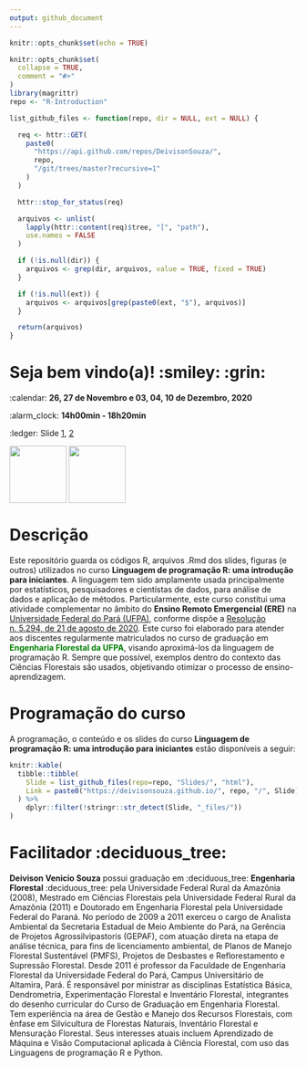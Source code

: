 ```yaml
---
output: github_document
---
```


```r
knitr::opts_chunk$set(echo = TRUE)
```

<!-- README.md is generated from README.Rmd. Please edit that file -->

```r
knitr::opts_chunk$set(
  collapse = TRUE,
  comment = "#>"
)
library(magrittr)
repo <- "R-Introduction"
```

<!-- Emprestei a função list_github_files() da Curso-R (https://github.com/curso-r). Na verdade a ideia por trás desse readme emprestei da Curso-R. Achei excelente!-->

```r
list_github_files <- function(repo, dir = NULL, ext = NULL) {

  req <- httr::GET(
    paste0(
      "https://api.github.com/repos/DeivisonSouza/",
      repo,
      "/git/trees/master?recursive=1"
    )
  )

  httr::stop_for_status(req)

  arquivos <- unlist(
    lapply(httr::content(req)$tree, "[", "path"),
    use.names = FALSE
  )

  if (!is.null(dir)) {
    arquivos <- grep(dir, arquivos, value = TRUE, fixed = TRUE)
  }

  if (!is.null(ext)) {
    arquivos <- arquivos[grep(paste0(ext, "$"), arquivos)]
  }

  return(arquivos)
}
```

# Seja bem vindo(a)! :smiley: :grin:

:calendar: **26, 27 de Novembro e 03, 04, 10 de Dezembro, 2020**

:alarm_clock: **14h00min - 18h20min**

:ledger: Slide [1](https://deivisonsouza.github.io/R-Introduction/Slides/01-Introduction.html),
[2](https://deivisonsouza.github.io/R-Introduction/Slides/02-Objects.html)

<div>
  <img src="Slides/fig/ufpa.png" width="100" align="middle" class="center">
  <img src="Slides/fig/floresta.png" width="100" align="middle" class="center">
<div>

# Descrição

Este repositório guarda os códigos R, arquivos .Rmd dos slides, figuras (e outros) utilizados no curso **Linguagem de programação R: uma introdução para iniciantes**. A linguagem tem sido amplamente usada principalmente por estatísticos, pesquisadores e cientístas de dados, para análise de dados e aplicação de métodos. Particularmente, este curso constitui uma atividade complementar no âmbito do **Ensino Remoto Emergencial (ERE)** na [Universidade Federal do Pará (UFPA)](https://portal.ufpa.br/index.php), conforme dispõe a [Resolução  n. 5.294, de 21 de agosto de 2020](http://sege.ufpa.br/boletim_interno/downloads/resolucoes/consepe/2020/Resolucao_5294_2020_CONSEPE.pdf). Este curso foi elaborado para atender aos discentes regularmente matriculados no curso de graduação em <bdi style="font-weight:bold;color:green;">Engenharia Florestal da UFPA</bdi>, visando aproximá-los da linguagem de programação R. Sempre que possível, exemplos dentro do contexto das Ciências Florestais são usados, objetivando otimizar o processo de ensino-aprendizagem.

# Programação do curso

A programação, o conteúdo e os slides do curso **Linguagem de programação R: uma introdução para iniciantes** estão disponíveis a seguir:

```r
knitr::kable(
  tibble::tibble(
    Slide = list_github_files(repo=repo, "Slides/", "html"),
    Link = paste0("https://deivisonsouza.github.io/", repo, "/", Slide)
  ) %>% 
    dplyr::filter(!stringr::str_detect(Slide, "_files/"))
)

```

# Facilitador :deciduous_tree:

**Deivison Venicio Souza** possui graduação em :deciduous_tree: **Engenharia Florestal** :deciduous_tree: pela Universidade Federal Rural da Amazônia (2008), Mestrado em Ciências Florestais pela Universidade Federal Rural da Amazônia (2011) e Doutorado em Engenharia Florestal pela Universidade Federal do Paraná. No período de 2009 a 2011 exerceu o cargo de Analista Ambiental da Secretaria Estadual de Meio Ambiente do Pará, na Gerência de Projetos Agrossilvipastoris (GEPAF), com atuação direta na etapa de análise técnica, para fins de licenciamento ambiental, de Planos de Manejo Florestal Sustentável (PMFS), Projetos de Desbastes e Reflorestamento e Supressão Florestal. Desde 2011 é professor da Faculdade de Engenharia Florestal da Universidade Federal do Pará, Campus Universitário de Altamira, Pará. É responsável por ministrar as disciplinas Estatística Básica, Dendrometria, Experimentação Florestal e Inventário Florestal, integrantes do desenho curricular do Curso de Graduação em Engenharia Florestal. Tem experiência na área de Gestão e Manejo dos Recursos Florestais, com ênfase em Silvicultura de Florestas Naturais, Inventário Florestal e Mensuração Florestal. Seus interesses atuais incluem Aprendizado de Máquina e Visão Computacional aplicada à Ciência Florestal, com uso das Linguagens de programação R e Python.
